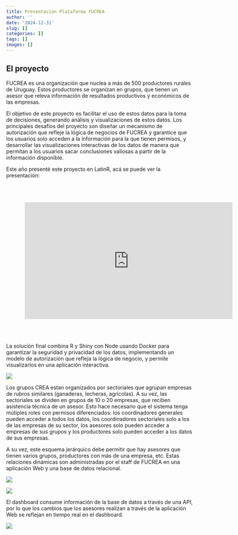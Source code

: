 ```yaml
---
title: Presentación Plataforma FUCREA
author: ''
date: '2024-12-31'
slug: []
categories: []
tags: []
images: []
---
```


## El proyecto

FUCREA es una organización que nuclea a más de 500 productores rurales de Uruguay. Estos productores se organizan en grupos, que tienen un asesor que releva información de resultados productivos y económicos de las empresas. 

El objetivo de este proyecto es facilitar el uso de estos datos para la toma de decisiones, generando análisis y visualizaciones de estos datos. Los principales desafíos del proyecto son diseñar un mecanismo de autorización que refleje la lógica de negocios de FUCREA y garantice que los usuarios solo acceden a la información para la que tienen permisos, y desarrollar las visualizaciones interactivas de los datos de manera que permitan a los usuarios sacar conclusiones valiosas a partir de la información disponible.

Este año presenté este proyecto en LatinR, acá se puede ver la presentación:

<div style="text-align: center; padding: 50px">
<iframe width="560" height="315" 
        src="https://www.youtube.com/embed/PIhd73jFZZQ" 
        title="YouTube video player" 
        frameborder="0" 
        allow="accelerometer; autoplay; clipboard-write; encrypted-media; gyroscope; picture-in-picture" 
        allowfullscreen>
</iframe>
</div>


La solución final combina R y Shiny con Node usando Docker para garantizar la seguridad y privacidad de los datos, implementando un modelo de autorización que refleja la lógica de negocio, y permite visualizarlos en una aplicación interactiva. 


![](images/diagrama_2.png)


Los grupos CREA estan organizados por sectoriales que agrupan empresas de rubros similares (ganaderas, lecheras, agrícolas). A su vez, las sectoriales se dividen en grupos de 10 o 20 empresas, que reciben asistencia técnica de un asesor. Esto hace necesario que el sistema tenga mútiples roles con permisos diferenciados: los coordinadores generales pueden acceder a todos los datos, los coordinadores sectoriales solo a los de las empresas de su sector, los asesores solo pueden acceder a empresas de sus grupos y los productores solo pueden acceder a los datos de sus empresas. 

A su vez, este esquema jerárquico debe permitir que hay asesores que tienen varios grupos, productores con más de una empresa, etc. Estas relaciones dinámicas son administradas por el staff de FUCREA en una aplicación Web y una base de datos relacional.

![](images/crear_empresda.png)

![](images/admin_usuarios.png)

El dashboard consume información de la base de datos a través de una API, por lo que los cambios que los asesores realizan a través de la aplicación Web se reflejan en tiempo real en el dashboard.

![](images/dashboard.png)
